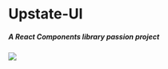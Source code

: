 
<Meta title="Example/Introduction" />

<style>{`
  body{
    height:100vh;
    width:100vh;
    overflow:hidden;
  }
  .cover{
    position:absolute;
    height:200vh;
    width:200wh;
    opacity:0.5;
    transform:rotate(45deg);
  }
  `}</style>

# Upstate-UI

##### A React Components library passion project

<img src={IntroductionCover} className="cover" />

